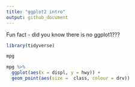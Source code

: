 ```yaml
---
title: "ggplot2 intro"
output: github_document
---
```


Fun fact - did you know there is no ggplot1???


```r
library(tidyverse)
```


```r
mpg
```

```r
mpg %>% 
  ggplot(aes(x = displ, y = hwy)) +
  geom_point(aes(size =  class, colour = drv))

```

